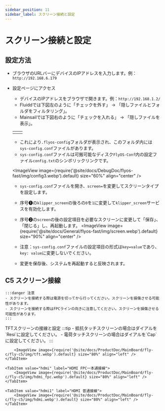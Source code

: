 ```yaml
---
sidebar_position: 11
sidebar_label: スクリーン接続と設定
---
```



# スクリーン接続と設定

## 設定方法


- ブラウザのURLバーにデバイスのIPアドレスを入力します。例：`http://192.168.6.179`
- 設定ページにアクセス
    - デバイスのIPアドレスをブラウザで開きます。例：`http://192.168.1.2/`
    - Fluiddでは下図左のように「チェックを外す」 -> 「隠しファイルとフォルダをフィルタリング」。
    - Mainsailでは下図右のように「チェックを入れる」 -> 「隠しファイルを表示」。
    
    <table>
      <tr>
        <td>
          <ImageView image={require('@site/docs/DebugDoc/flyos-fast/img/config1.webp').default} size="100%" align="center" />
        </td>
        <td>
          <ImageView image={require('@site/docs/DebugDoc/flyos-fast/img/config2.webp').default} size="85%" align="center" />
        </td>
      </tr>
    </table>

    - これにより`.flyos-config`フォルダが表示され、このフォルダ内には`sys-config.conf`ファイルがあります。
    - `sys-config.conf`ファイルは可搬可能なディスク`FlyOS-Conf`内の設定ファイル`config.txt`のシンボリックリンクです。

    <ImageView image={require('@site/docs/DebugDoc/flyos-fast/img/config3.webp').default} size="60%" align="center" />

    - `sys-config.conf`ファイルを開き、`screen=`を変更してスクリーンタイプを設定します。
    - 序号❶の`klipper_screen`の後ろの`0`を`1`に変更して`klipper_screen`サービスを有効化します。
    - 序号❷の`screen`の後の設定項目を必要なスクリーンに変更して「保存」、「閉じる」し、再起動します。
    <ImageView image={require('@site/docs/General/flyos-fast/img/screen.webp').default} size="90%" align="center" />

    - 注意：`sys-config.conf`ファイルの設定項目の形式は`key=value`であり、`key: value`に変更しないでください。
    - 変更を保存後、システムを再起動すると反映されます。

## C5 スクリーン接線

    :::danger 注意
    - スクリーンを接続する際は電源を切ってから行ってください。スクリーンを損傷させる可能性があります。
    - スクリーンを接続する際はFPCラインの向きに注意してください。スクリーンを損傷させる可能性があります。
    :::
<Tabs>
    <TabItem value="tftc" label="TFTスクリーン接線" default>
        TFTスクリーンの接線と設定
        :::tip
        - 抵抗タッチスクリーンの場合はダイアルを`Resi`に設定してください。
        - 電荷タッチスクリーンの場合はダイアルを`Cap`に設定してください。
        :::

        <ImageView image={require('@site/docs/ProductDoc/MainBoard/fly-c/fly-c5/img/tft.webp').default} size="80%" align="left" />
    </TabItem>

    <TabItem value="hdmi" label="HDMI FPC一本通接線">
        <ImageView image={require('@site/docs/ProductDoc/MainBoard/fly-c/fly-c5/img/hdmi_fpc.webp').default} size="80%" align="left" />
    </TabItem>

    <TabItem value="hdmi1" label="HDMI 普通接線">
        <ImageView image={require('@site/docs/ProductDoc/MainBoard/fly-c/fly-c5/img/hdmi.webp').default} size="80%" align="left" />
    </TabItem>
</Tabs>
